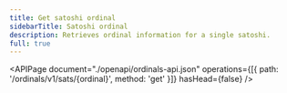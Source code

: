 ```yaml
---
title: Get satoshi ordinal
sidebarTitle: Satoshi ordinal
description: Retrieves ordinal information for a single satoshi.
full: true
---
```


<APIPage
  document="./openapi/ordinals-api.json"
  operations={[{ path: '/ordinals/v1/sats/{ordinal}', method: 'get' }]}
  hasHead={false}
/>